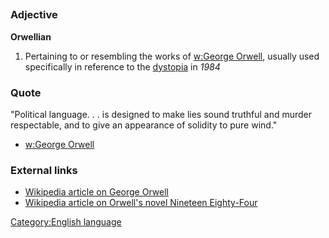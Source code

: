 =={{en}}==
[[Category:English language]]

===Adjective===
'''Orwellian'''

# Pertaining to or resembling the works of [[w:George Orwell]], usually used specifically in reference to the [[dystopia]] in ''1984''

=== Quote ===

"Political language. . . is designed to make lies sound truthful and murder respectable, and to give an appearance of solidity to pure wind." 
*[[w:George Orwell]] 

===External links===

* [[w:George Orwell|Wikipedia article on George Orwell]]
* [[w:Nineteen_Eighty-Four|Wikipedia article on Orwell's novel Nineteen Eighty-Four]]